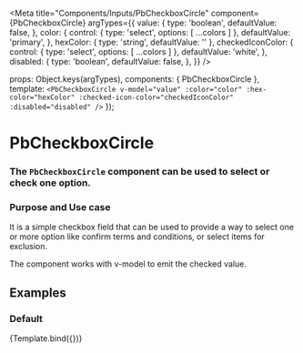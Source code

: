 
<Meta
 title="Components/Inputs/PbCheckboxCircle"
 component={PbCheckboxCircle}
 argTypes={{
  value: {
    type: 'boolean',
    defaultValue: false,
  },
  color: {
    control: { type: 'select', options: [ ...colors ] },
    defaultValue: 'primary',
  },
  hexColor: {
    type: 'string',
    defaultValue: ''
  },
  checkedIconColor: {
    control: { type: 'select', options: [ ...colors ] },
    defaultValue: 'white',
  },
  disabled: {
    type: 'boolean',
    defaultValue: false,
  },
 }}
/>

  props: Object.keys(argTypes),
  components: { PbCheckboxCircle },
  template: `
    <PbCheckboxCircle
      v-model="value"
      :color="color"
      :hex-color="hexColor"
      :checked-icon-color="checkedIconColor"
      :disabled="disabled"
    />
  `
});

# **PbCheckboxCircle**
### The `PbCheckboxCircle` component can be used to select or check one option.

### Purpose and Use case

It is a simple checkbox field that can be used to provide a way to select one or more option like confirm terms and conditions,
or select items for exclusion.

The component works with v-model to emit the checked value.

## Examples

### Default

<Canvas>
  <Story
    name="Default"
    args={{
    }}
  >
    {Template.bind({})}
  </Story>
</Canvas>
